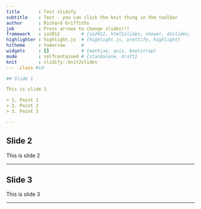 ```yaml
---
title       : Test slidify
subtitle    : Test - you can click the knit thing in the toolbar
author      : Richard Griffiths
job         : Press arrows to change slides!!!
framework   : io2012        # {io2012, html5slides, shower, dzslides, ...}
highlighter : highlight.js  # {highlight.js, prettify, highlight}
hitheme     : tomorrow      # 
widgets     : []            # {mathjax, quiz, bootstrap}
mode        : selfcontained # {standalone, draft}
knit        : slidify::knit2slides
--- .class #id

## Slide 1

This is slide 1

> 1. Point 1
> 2. Point 2
> 3. Point 3

--- 
```


## Slide 2

This is slide 2

--- 

## Slide 3

This is slide 3

---



